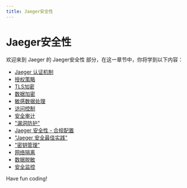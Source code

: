 ```yaml
---
title: Jaeger安全性
---
```


# Jaeger安全性

欢迎来到 Jaeger 的 Jaeger安全性 部分，在这一章节中，你将学到以下内容：

- [Jaeger 认证机制](./0-certification-mechanism.mdx)
- [授权策略](./1-authorization-policy.mdx)
- [TLS加密](./2-tls-encryption.mdx)
- [数据加密](./3-data-encryption.mdx)
- [敏感数据处理](./4-sensitive-data-processing.mdx)
- [访问控制](./5-access-control.mdx)
- [安全审计](./6-security-audits.mdx)
- ["漏洞防护"](./7-vulnerability-protection.mdx)
- [Jaeger 安全性 - 合规配置](./8-compliance-configuration.mdx)
- ["Jaeger 安全最佳实践"](./9-security-best-practices.mdx)
- ["密钥管理"](./10-keymaster.mdx)
- [网络隔离](./11-network-isolation.mdx)
- [数据脱敏](./12-data-desensitization.mdx)
- [安全监控](./13-security-monitoring.mdx)

Have fun coding!